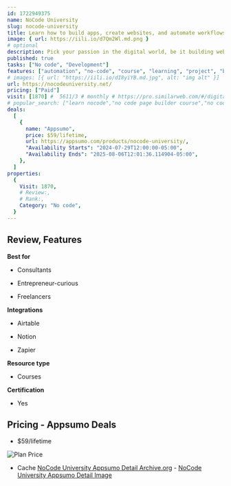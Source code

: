 ```yaml
---
id: 1722949375
name: NoCode University
slug: nocode-university
title: Learn how to build apps, create websites, and automate workflows without code
image: { url: https://iili.io/d7Qm2Wl.md.png }
# optional
description: Pick your passion in the digital world, be it building websites, designing apps, or automating tasksChoose your interest and dive into a course tailored just for you
published: true
tasks: ["No code", "Development"]
features: ["automation", "no-code", "course", "learning", "project", "business", "productivity", "collaboration", "development"]
# images: [{ url: "https://iili.io/dI8yiYB.md.jpg", alt: "img alt" }]
url: https://nocodeuniversity.net/
pricing: ["Paid"]
visit: [1870] #  5611/3 # monthly # https://pro.similarweb.com/#/digitalsuite/websiteanalysis/home
# popular_search: ["learn nocode","no code page builder course","no code courses","notion masterclass maximise your productivity & organisation free download","no code training"]
deals:
  [
    {
      name: "Appsumo",
      price: $59/lifetime,
      url: https://appsumo.com/products/nocode-university/,
      "Availability Starts": "2024-07-29T12:00:00-05:00",
      "Availability Ends": "2025-08-06T12:01:36.114904-05:00",
    },
  ]
properties:
  {
    Visit: 1870,
    # Review:,
    # Rank:,
    Category: "No code",
  }
---
```


## Review, Features

 

**Best for**

- Consultants

- Entrepreneur-curious

- Freelancers

**Integrations**

- Airtable

- Notion

- Zapier

**Resource type**

- Courses

**Certification**

- Yes

## Pricing - Appsumo Deals

- $59/lifetime

<Img src="https://iili.io/dYFmgGp.png" alt="Plan Price" />

- Cache [NoCode University Appsumo Detail Archive.org](https://web.archive.org/web/*/https://appsumo.com/products/nocode-university/) - [NoCode University Appsumo Detail Image](https://iili.io/dYFp1St.png)
